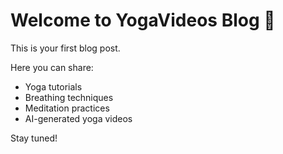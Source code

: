 
# Welcome to YogaVideos Blog 🧘

This is your first blog post.

Here you can share:
- Yoga tutorials
- Breathing techniques
- Meditation practices
- AI-generated yoga videos

Stay tuned!
